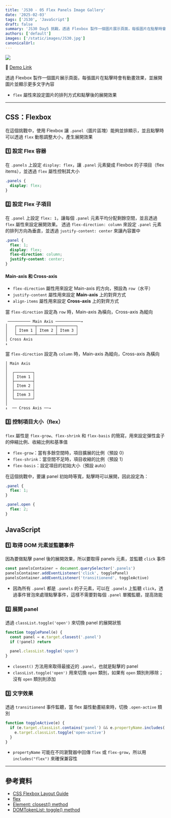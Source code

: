 ```yaml
---
title: 'JS30 - 05 Flex Panels Image Gallery'
date: '2025-02-03'
tags: ['JS30', 'JavaScript']
draft: false
summary: 'JS30 Day5 挑戰，透過 Flexbox 製作一個圖片展示頁面，每張圖片在點擊時會有動畫效果，並展開圖片並顯示更多文字內容'
authors: ['default']
images: ['/static/images/JS30.jpg']
canonicalUrl:
---
```


![](https://mhchihuahua.github.io/JavaScript30/images/05.png)

🚀 [Demo Link](https://mhchihuahua.github.io/JavaScript30/05/)

透過 Flexbox 製作一個圖片展示頁面，每張圖片在點擊時會有動畫效果，並展開圖片並顯示更多文字內容

- `flex` 屬性來設定圖片的排列方式和點擊後的展開效果

---

## CSS：Flexbox

在這個挑戰中，使用 Flexbox 讓 `.panel`（圖片區塊）能夠並排顯示，並且點擊時可以透過 `flex` 動態調整大小，產生展開效果

### 1️⃣ 設定 Flex 容器

在 `.panels` 上設定 `display: flex`，讓 `.panel` 元素變成 Flexbox 的子項目（flex items），並透過 `flex` 屬性控制其大小

```css
.panels {
  display: flex;
}
```

### 2️⃣ 設定 Flex 子項目

在 `.panel` 上設定 `flex: 1`，讓每個 `.panel` 元素平均分配剩餘空間，並且透過 `flex` 屬性來設定展開效果。
透過 `flex-direction: column` 來設定 `.panel` 元素的排列方向為垂直，並透過 `justify-content: center` 來讓內容置中

```css
.panel {
  flex: 1;
  display: flex;
  flex-direction: column;
  justify-content: center;
}
```

#### Main-axis 和 Cross-axis

- `flex-direction` 屬性用來設定 Main-axis 的方向，預設為 `row`（水平）
- `justify-content` 屬性用來設定 **Main-axis** 上的對齊方式
- `align-items` 屬性用來設定 **Cross-axis** 上的對齊方式

當 `flex-direction` 設定為 `row` 時，Main-axis 為橫向，Cross-axis 為縱向

```plaintext
 ────────── Main Axis ───────────→
│   ┌────────┬────────┬────────┐
│   │ Item 1 │ Item 2 │ Item 3 │
│   └────────┴────────┴────────┘
│ Cross Axis
↓
```

當 `flex-direction` 設定為 `column` 時，Main-axis 為縱向，Cross-axis 為橫向

```plaintext
│ Main Axis
│
│  ┌────────┐
│  │ Item 1 │
│  ├────────┤
│  │ Item 2 │
│  ├────────┤
│  │ Item 3 │
│  └────────┘
│
↓  ── Cross Axis ──→
```

### 3️⃣ 控制項目大小（flex）

`flex` 屬性是 `flex-grow`、`flex-shrink` 和 `flex-basis` 的簡寫，用來設定彈性盒子的伸縮比例、收縮比例和基準值

- `flex-grow`：當有多餘空間時，項目擴展的比例（預設 0）
- `flex-shrink`：當空間不足時，項目收縮的比例（預設 1）
- `flex-basis`：設定項目的初始大小（預設 auto）

在這個挑戰中，要讓 panel 初始時等寬，點擊時可以展開，因此設定為：

```css
.panel {
  flex: 1;
}

.panel.open {
  flex: 2;
}
```

## JavaScript

### 1️⃣ 取得 DOM 元素並監聽事件

因為要做點擊 panel 後的展開效果，所以要取得 panels 元素，並監聽 `click` 事件

```javascript
const panelsContainer = document.querySelector('.panels')
panelsContainer.addEventListener('click', togglePanel)
panelsContainer.addEventListener('transitionend', toggleActive)
```

- 因為所有 `.panel` 都是 `.panels` 的子元素，可以在 `.panels` 上監聽 `click`，透過事件冒泡來處理點擊事件，這樣不需要對每個 `.panel` 單獨監聽，提高效能

### 2️⃣ 展開 panel

透過 `classList.toggle('open')` 來切換 panel 的展開狀態

```javascript
function togglePanel(e) {
  const panel = e.target.closest('.panel')
  if (!panel) return

  panel.classList.toggle('open')
}
```

- `closest()` 方法用來取得最接近的 `.panel`，也就是點擊的 panel
- `classList.toggle('open')` 用來切換 `open` 類別，如果有 `open` 類別則移除；沒有 `open` 類別則添加

### 3️⃣ 文字效果

透過 `transitionend` 事件監聽，當 flex 屬性動畫結束時，切換 `.open-active` 類別

```javascript
function toggleActive(e) {
  if (e.target.classList.contains('panel') && e.propertyName.includes('flex')) {
    e.target.classList.toggle('open-active')
  }
}
```

- `propertyName` 可能在不同瀏覽器中回傳 `flex` 或 `flex-grow`，所以用 `includes("flex")` 來確保兼容性

---

## 參考資料

- [CSS Flexbox Layout Guide](https://css-tricks.com/snippets/css/a-guide-to-flexbox/)
- [flex](https://developer.mozilla.org/en-US/docs/Web/CSS/flex)
- [Element: closest() method](https://developer.mozilla.org/en-US/docs/Web/API/Element/closest)
- [DOMTokenList: toggle() method](https://developer.mozilla.org/en-US/docs/Web/API/DOMTokenList/toggle)
